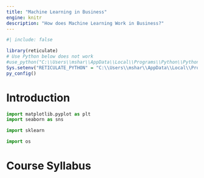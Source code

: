 ```yaml
---
title: "Machine Learning in Business"
engine: knitr
description: "How does Machine Learning Work in Business?"
---
```

```r
#| include: false

library(reticulate)
# Use Python below does not work 
#use_python("C:\\Users\\mshar\\AppData\\Local\\Programs\\Python\\Python311\\python.exe")
Sys.setenv("RETICULATE_PYTHON" = "C:\\Users\\mshar\\AppData\\Local\\Programs\\Python\\Python311\\python.exe")
py_config()
```


# Introduction 

```python
import matplotlib.pyplot as plt 
import seaborn as sns

import sklearn
```

```python
import os
```

# Course Syllabus 